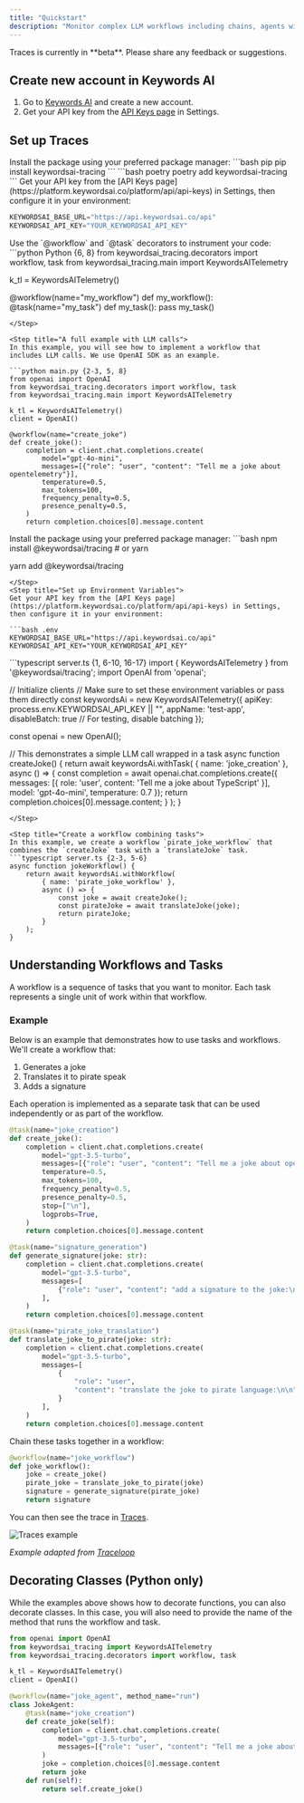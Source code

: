 ```yaml
---
title: "Quickstart"
description: "Monitor complex LLM workflows including chains, agents with tools, and advanced prompts in your AI products using Traces."
---
```


<Note>
Traces is currently in **beta**. Please share any feedback or suggestions.
</Note>


## Create new account in Keywords AI
1. Go to [Keywords AI](https://platform.keywordsai.co/platform/signup) and create a new account.
2. Get your API key from the [API Keys page](https://platform.keywordsai.co/platform/api/api-keys) in Settings.

## Set up Traces
<Tabs>
<Tab title="Python">

<Steps>
<Step title="Install the SDK">
Install the package using your preferred package manager:
<CodeGroup>
```bash pip
pip install keywordsai-tracing
```
```bash poetry
poetry add keywordsai-tracing
```
</CodeGroup>
</Step>

<Step title="Set up Environment Variables">
Get your API key from the [API Keys page](https://platform.keywordsai.co/platform/api/api-keys) in Settings, then configure it in your environment:

```python .env
KEYWORDSAI_BASE_URL="https://api.keywordsai.co/api"
KEYWORDSAI_API_KEY="YOUR_KEYWORDSAI_API_KEY"
```
</Step>

<Step title="Annotate your workflows">
Use the `@workflow` and `@task` decorators to instrument your code:
```python Python {6, 8}
from keywordsai_tracing.decorators import workflow, task
from keywordsai_tracing.main import KeywordsAITelemetry

k_tl = KeywordsAITelemetry()

@workflow(name="my_workflow")
def my_workflow():
    @task(name="my_task")
    def my_task():
        pass
    my_task()
```
</Step>

<Step title="A full example with LLM calls">
In this example, you will see how to implement a workflow that includes LLM calls. We use OpenAI SDK as an example.

```python main.py {2-3, 5, 8}
from openai import OpenAI
from keywordsai_tracing.decorators import workflow, task
from keywordsai_tracing.main import KeywordsAITelemetry

k_tl = KeywordsAITelemetry()
client = OpenAI()

@workflow(name="create_joke")
def create_joke():
    completion = client.chat.completions.create(
        model="gpt-4o-mini",
        messages=[{"role": "user", "content": "Tell me a joke about opentelemetry"}],
        temperature=0.5,
        max_tokens=100,
        frequency_penalty=0.5,
        presence_penalty=0.5,
    )
    return completion.choices[0].message.content
```
</Step>

</Steps>
</Tab>

<Tab title="JS/TS">
<Steps>
<Step title="Install the SDK">
Install the package using your preferred package manager:
```bash 
npm install @keywordsai/tracing
# or yarn

yarn add @keywordsai/tracing
```
</Step>
<Step title="Set up Environment Variables">
Get your API key from the [API Keys page](https://platform.keywordsai.co/platform/api/api-keys) in Settings, then configure it in your environment:

```bash .env
KEYWORDSAI_BASE_URL="https://api.keywordsai.co/api"
KEYWORDSAI_API_KEY="YOUR_KEYWORDSAI_API_KEY"
```
</Step>
<Step title="Create a simple task">
```typescript server.ts {1, 6-10, 16-17}
import { KeywordsAITelemetry } from '@keywordsai/tracing';
import OpenAI from 'openai';

// Initialize clients
// Make sure to set these environment variables or pass them directly
const keywordsAi = new KeywordsAITelemetry({
    apiKey: process.env.KEYWORDSAI_API_KEY || "",
    appName: 'test-app',
    disableBatch: true  // For testing, disable batching
});

const openai = new OpenAI();

// This demonstrates a simple LLM call wrapped in a task
async function createJoke() {
    return await keywordsAi.withTask(
        { name: 'joke_creation' },
        async () => {
            const completion = await openai.chat.completions.create({
                messages: [{ role: 'user', content: 'Tell me a joke about TypeScript' }],
                model: 'gpt-4o-mini',
                temperature: 0.7
            });
            return completion.choices[0].message.content;
        }
    );
}
```
</Step>

<Step title="Create a workflow combining tasks">
In this example, we create a workflow `pirate_joke_workflow` that combines the `createJoke` task with a `translateJoke` task.
```typescript server.ts {2-3, 5-6}
async function jokeWorkflow() {
    return await keywordsAi.withWorkflow(
        { name: 'pirate_joke_workflow' },
        async () => {
            const joke = await createJoke();
            const pirateJoke = await translateJoke(joke);
            return pirateJoke;
        }
    );
}
```
</Step>

</Steps>
</Tab>

</Tabs>

## Understanding Workflows and Tasks

A workflow is a sequence of tasks that you want to monitor. Each task represents a single unit of work within that workflow.

### Example

Below is an example that demonstrates how to use tasks and workflows. We'll create a workflow that:
1. Generates a joke
2. Translates it to pirate speak
3. Adds a signature

Each operation is implemented as a separate task that can be used independently or as part of the workflow.

```python Python {1,15,25}
@task(name="joke_creation")
def create_joke():
    completion = client.chat.completions.create(
        model="gpt-3.5-turbo",
        messages=[{"role": "user", "content": "Tell me a joke about opentelemetry"}],
        temperature=0.5,
        max_tokens=100,
        frequency_penalty=0.5,
        presence_penalty=0.5,
        stop=["\n"],
        logprobs=True,
    )
    return completion.choices[0].message.content

@task(name="signature_generation")
def generate_signature(joke: str):
    completion = client.chat.completions.create(
        model="gpt-3.5-turbo",
        messages=[
            {"role": "user", "content": "add a signature to the joke:\n\n" + joke}
        ],
    )
    return completion.choices[0].message.content

@task(name="pirate_joke_translation")
def translate_joke_to_pirate(joke: str):
    completion = client.chat.completions.create(
        model="gpt-3.5-turbo",
        messages=[
            {
                "role": "user",
                "content": "translate the joke to pirate language:\n\n" + joke,
            }
        ],
    )
    return completion.choices[0].message.content
```

Chain these tasks together in a workflow:

```python Python {1}
@workflow(name="joke_workflow")
def joke_workflow():
    joke = create_joke()
    pirate_joke = translate_joke_to_pirate(joke)
    signature = generate_signature(pirate_joke)
    return signature
```
You can then see the trace in [Traces](https://platform.keywordsai.co/platform/traces).
<Frame>
<img src="https://keywordsai-static.s3.us-east-1.amazonaws.com/docs/traces/tracing-example.png" alt="Traces example" />
</Frame>


_Example adapted from [Traceloop](https://traceloop.com)_

## Decorating Classes (Python only)
While the examples above shows how to decorate functions, you can also decorate classes. In this case, you will also need to provide the name of the method that runs the workflow and task.

```python Python
from openai import OpenAI
from keywordsai_tracing import KeywordsAITelemetry
from keywordsai_tracing.decorators import workflow, task

k_tl = KeywordsAITelemetry()
client = OpenAI()

@workflow(name="joke_agent", method_name="run")
class JokeAgent:
    @task(name="joke_creation")
    def create_joke(self):
        completion = client.chat.completions.create(
            model="gpt-3.5-turbo",
            messages=[{"role": "user", "content": "Tell me a joke about opentelemetry"}],
        )
        joke = completion.choices[0].message.content
        return joke
    def run(self):
        return self.create_joke()
```
